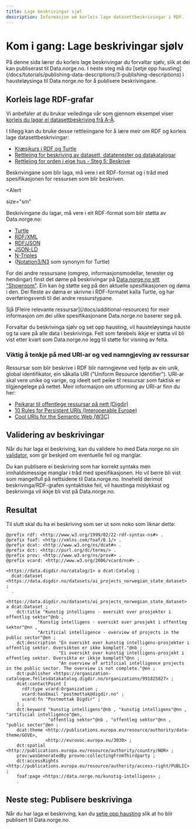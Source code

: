 ```yaml
---
title: Lage beskrivingar sjøl
description: Informasjon om korleis lage datasettbeskrivingar i RDF.
---
```


# Kom i gang: Lage beskrivingar sjølv

<Ingress>
    På denne sida lærer du korleis lage beskrivingar du forvaltar sjølv, slik at dei kan publiserast til Data.norge.no.
    I neste steg må du [setje opp hausting](/docs/tutorials/publishing-data-descriptions/3-publishing-descriptions) i
    hausteløysinga til Data.norge.no for å publisere beskrivingane.
</Ingress>

## Korleis lage RDF-grafar

Vi anbefaler at du brukar veiledinga vår som gjennom eksempel viser [korleis du lagar ei datasettbeskriving frå A-Å](/docs/how-to-guides/how-to-dataset).

I tillegg kan du bruke desse rettleiingane for å lære meir om RDF og korleis lage datasettbeskrivingar:

-   [Kræsjkurs i RDF og Turtle](https://github.com/fellesdatakatalog/sikt-workshop/blob/main/ressurshefte/ressurshefte.md)
-   [Rettleiing for beskriving av datasett, datatenester og datakatalogar](https://informasjonsforvaltning.github.io/veileder-beskrivelse-av-datasett/#beskrivelse-av-datasett)
-   [Rettleiing for orden i eige hus - Steg 5: Beskrive](https://www.digdir.no/informasjonsforvaltning/steg-5-beskrive/2724)

Beskrivingane som blir laga, må vere i eit RDF-format og i tråd med spesifikasjonen for ressursen som blir beskriven.

<Alert
  
  size="sm"
>

Beskrivingane du lagar, må vere i eit RDF-format som blir støtta av Data.norge.no:

-   [Turtle](https://www.w3.org/TR/turtle/)
-   [RDF/XML](https://www.w3.org/TR/rdf-syntax-grammar/)
-   [RDF/JSON](https://www.w3.org/TR/rdf-json/)
-   [JSON-LD](https://www.w3.org/TR/json-ld11/)
-   [N-Triples](https://www.w3.org/TR/n-triples/)
-   ([Notation3/N3](https://www.w3.org/TeamSubmission/n3/) som synonym for Turtle)

</Alert>

For dei andre ressursane (omgrep, informasjonsmodellar, tenester og hendingar) finst det døme på beskrivingar på [Data.norge.no sitt "Showroom"](https://data.norge.no/showroom/overview). Ein kan òg støtte seg på den aktuelle spesifikasjonen og døma i den. Dei fleste av døma er skrivne i RDF-formatet kalla Turtle, og har overføringsverdi til dei andre ressurstypane.

<Alert size='sm'>
    Sjå [Fleire relevante ressursar](/docs/additional-resources) for meir informasjon om dei ulike spesifikasjonane
    Data.norge.no baserer seg på.
</Alert>

Forvaltar du beskrivinga sjølv og set opp hausting, vil hausteløysinga hauste og ta vare på alle data i beskrivinga. Felt som førebels ikkje er støtta vil bli vist etter kvart som Data.norge.no legg til støtte for visning av felta.

### Viktig å tenkje på med URI-ar og ved namngjeving av ressursar

Ressursar som blir beskrive i RDF blir namngjevne ved hjelp av ein unik, global identifikator, ein såkalla URI ("Uniform Resource Identifier"). URI-ar skal vere unike og varige, og ideelt sett peike til ressursar som faktisk er tilgjengelege på nettet. Meir informasjon om utforming av URI-ar finn du her:

-   [Peikarar til offentlege ressursar på nett (Digdir)](https://www.digdir.no/standarder/peikarar-til-offentlege-ressursar-pa-nett/1492)
-   [10 Rules for Persistent URIs (Interoperable Europe)](https://joinup.ec.europa.eu/collection/semic-support-centre/document/10-rules-persistent-uris)
-   [Cool URIs for the Semantic Web (W3C)](https://www.w3.org/TR/cooluris/#semweb)

## Validering av beskrivingar

Når du har laga ei beskriving, kan du validere ho med Data.norge.no sin [validator](https://data.norge.no/validator), som gir beskjed om eventuelle feil og manglar.

Du kan publisere ei beskriving som har korrekt syntaks men innhaldsmessige manglar i tråd med spesifikasjonen. Ho vil berre bli vist som mangelfull på nettsidene til Data.norge.no. Inneheld derimot beskrivinga/RDF-grafen syntaktiske feil, vil haustinga mislykkast og beskrivinga vil ikkje bli vist på Data.norge.no.

## Resultat

Til slutt skal du ha ei beskriving som ser ut som noko som liknar dette:

```turtle
@prefix rdf: <http://www.w3.org/1999/02/22-rdf-syntax-ns#> .
@prefix foaf: <http://xmlns.com/foaf/0.1/> .
@prefix dcat: <http://www.w3.org/ns/dcat#> .
@prefix dct: <http://purl.org/dc/terms/> .
@prefix prov: <http://www.w3.org/ns/prov#> .
@prefix vcard: <http://www.w3.org/2006/vcard/ns#> .

<https://data.digdir.no/catalog/1> a dcat:Catalog ;
  dcat:dataset <https://data.digdir.no/datasets/ai_projects_norwegian_state_dataset> ;
  .

<https://data.digdir.no/datasets/ai_projects_norwegian_state_dataset> a dcat:Dataset ;
    dct:title "Kunstig intelligens - oversikt over prosjekter i offentlig sektor"@nb ,
            "Kunstig intelligens - oversikt over prosjekt i offentleg sektor"@nn ,
            "Artificial intelligence - overview of projects in the public sector"@en ;
    dct:description "En oversikt over kunstig intelligens-prosjekter i offentlig sektor. Oversikten er ikke komplett."@nb ;
                    "Ei oversikt over kunstig intelligens-prosjekt i offentleg sektor. Oversikta er ikkje komplett"@nn ;
                    "An overview of artificial intelligence projects in the public sector. The overview is not complete."@en ;
    dct:publisher <https://organization-catalogue.fellesdatakatalog.digdir.no/organizations/991825827> ;
    dcat:contactPoint [
      rdf:type vcard:Organization ;
      vcard:hasEmail "postmottak@digdir.no" ;
      vcard:fn "Postmottak Digdir" ;
    ] ;
    dct:keyword "kunstig intelligens"@nb , "kunstig intelligens"@nn , "artificial intelligence"@en,
                "offentlig sektor"@nb , "offentleg sektor"@nn , "public sector"@en ;
    dcat:theme <http://publications.europa.eu/resource/authority/data-theme/GOVE>,
               <http://eurovoc.europa.eu/3030> ;
    dct:spatial <http://publications.europa.eu/resource/authority/country/NOR> ;
    prov:wasGeneratedBy provno:collectingFromThirdparty ;
    dct:accessRights <http://publications.europa.eu/resource/authority/access-right/PUBLIC> ;
    foaf:page <https://data.norge.no/kunstig-intelligens> ;
    .
```

## Neste steg: Publisere beskrivinga

Når du har laga ei beskriving, kan du [setje opp hausting](/docs/tutorials/publishing-data-descriptions/3-publishing-descriptions) slik at ho blir publisert til Data.norge.no.
